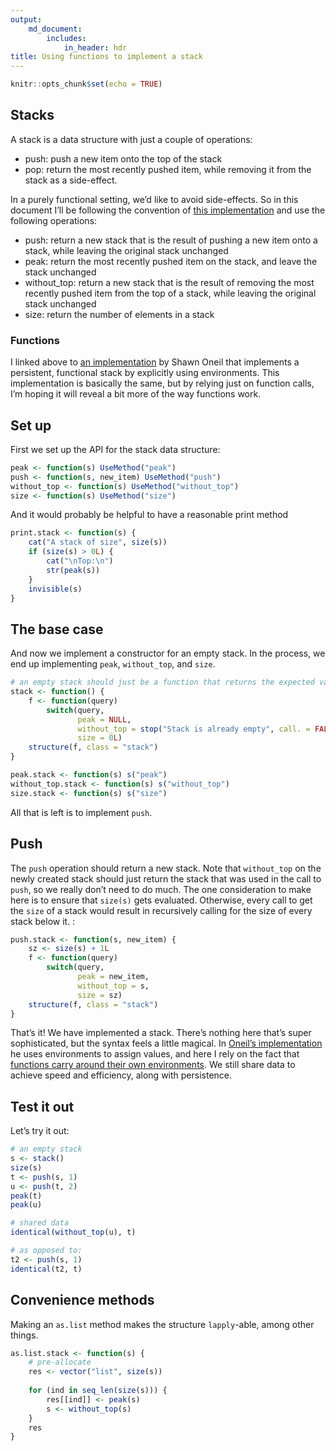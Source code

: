 ```yaml
---
output: 
    md_document:
        includes:
            in_header: hdr
title: Using functions to implement a stack
---
```

```r
knitr::opts_chunk$set(echo = TRUE)
```

## Stacks
A stack is a data structure with just a couple of operations: 

- push: push a new item onto the top of the stack
- pop: return the most recently pushed item, while removing it from the stack as a side-effect.

In a purely functional setting, we'd like to avoid side-effects. So in this document I'll be following the convention of [this implementation](https://github.com/oneilsh/rstackdeque) and use the following operations: 

- push: return a new stack that is the result of pushing a new item onto a stack, while leaving the original stack unchanged
- peak: return the most recently pushed item on the stack, and leave the stack unchanged
- without_top: return a new stack that is the result of removing the most recently pushed item from the top of a stack, while leaving the original stack unchanged
- size: return the number of elements in a stack

### Functions

I linked above to [an implementation](https://github.com/oneilsh/rstackdeque) by Shawn Oneil that implements a persistent, functional stack by explicitly using environments. This implementation is basically the same, but by relying just on function calls, I'm hoping it will reveal a bit more of the way functions work. 

## Set up

First we set up the API for the stack data structure:

```r
peak <- function(s) UseMethod("peak")
push <- function(s, new_item) UseMethod("push")
without_top <- function(s) UseMethod("without_top")
size <- function(s) UseMethod("size")
```

And it would probably be helpful to have a reasonable print method

```r
print.stack <- function(s) {
    cat("A stack of size", size(s))
    if (size(s) > 0L) {
        cat("\nTop:\n") 
        str(peak(s))
    }
    invisible(s)
}
```

## The base case

And now we implement a constructor for an empty stack. In the process, we end up implementing `peak`, `without_top`, and `size`. 

```r
# an empty stack should just be a function that returns the expected values
stack <- function() {
    f <- function(query) 
        switch(query, 
               peak = NULL,
               without_top = stop("Stack is already empty", call. = FALSE),
               size = 0L)
    structure(f, class = "stack")
}

peak.stack <- function(s) s("peak")
without_top.stack <- function(s) s("without_top")
size.stack <- function(s) s("size")
```

All that is left is to implement `push`.

## Push

The `push` operation should return a new stack. Note that `without_top` on the newly created stack should just return the stack that was used in the call to `push`, so we really don't need to do much. The one consideration to make here is to ensure that `size(s)` gets evaluated. Otherwise, every call to get the `size` of a stack would result in recursively calling for the size of every stack below it. :

```r
push.stack <- function(s, new_item) {
    sz <- size(s) + 1L
    f <- function(query) 
        switch(query,
               peak = new_item,
               without_top = s,
               size = sz)
    structure(f, class = "stack")
}
```

That's it! We have implemented a stack. There's nothing here that's super sophisticated, but the syntax feels a little magical. In [Oneil's implementation](https://github.com/oneilsh/rstackdeque) he uses environments to assign values, and here I rely on the fact that [functions carry around their own environments](http://adv-r.had.co.nz/Functions.html#function-components). We still share data to achieve speed and efficiency, along with persistence.

## Test it out

Let's try it out:

```r
# an empty stack
s <- stack()
size(s)
t <- push(s, 1)
u <- push(t, 2)
peak(t)
peak(u)

# shared data
identical(without_top(u), t)

# as opposed to:
t2 <- push(s, 1)
identical(t2, t)
```

## Convenience methods

Making an `as.list` method makes the structure `lapply`-able, among other things. 

```r
as.list.stack <- function(s) {
    # pre-allocate
    res <- vector("list", size(s))
    
    for (ind in seq_len(size(s))) {
        res[[ind]] <- peak(s)
        s <- without_top(s)
    }
    res
}
```

